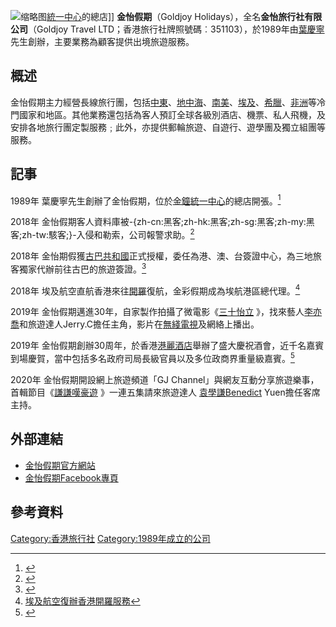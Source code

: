 {{Infobox company
| name = 金怡假期
| name_en = Goldjoy Holidays
| logo = GJ LOGO.jpg
| logo_size = 
| logo_caption = 
| foundation = 1989年
| founder = 葉慶寧
| location = 香港金鐘道95號統一中心一樓商場1002A-C室(金鐘地鐵站D出口)
| industry = 旅遊、旅行社
| products = 出境旅行團、入境接待、代訂機票和酒店、遊學團、自由行、郵輪旅遊
| homepage = [https://www.goldjoy.com/ 官方網站]
}}
[[File:Gj_Shop.jpg|缩略图]][[統一中心|統一中心]]的總店]]
'''金怡假期'''（Goldjoy Holidays），全名'''金怡旅行社有限公司'''（Goldjoy Travel LTD；香港旅行社牌照號碼︰351103），於1989年由[[葉慶寧|葉慶寧]]先生創辦，主要業務為顧客提供出境旅遊服務。

== 概述 ==
金怡假期主力經營長線旅行團，包括[[中東|中東]]、[[地中海|地中海]]、[[南美|南美]]、[[埃及|埃及]]、[[希臘|希臘]]、[[非洲|非洲]]等冷門國家和地區。其他業務還包括為客人預訂全球各級別酒店、機票、私人飛機，及安排各地旅行團定製服務﹔此外，亦提供郵輪旅遊、自遊行、遊學團及獨立組團等服務。

== 記事 ==
1989年 葉慶寧先生創辦了金怡假期，位於[[金鐘|金鐘]][[統一中心|統一中心]]的總店開張。<ref>{{Cite web |url=https://www.goldjoy.com/co-profile |title=存档副本 |access-date=2020-12-18 |archive-date=2021-01-28 |archive-url=https://web.archive.org/web/20210128135111/https://www.goldjoy.com/co-profile |dead-url=no }}</ref>

2018年 金怡假期客人資料庫被-{zh-cn:黑客;zh-hk:黑客;zh-sg:黑客;zh-my:黑客;zh-tw:駭客;}-入侵和勒索，公司報警求助。<ref>{{cite news |title=金怡假期亦遭黑客偷料勒索 |url=https://orientaldaily.on.cc/cnt/news/20180105/00176_020.html |work=東方日報. 2018-01-05 |accessdate=2020-11-02 |archive-date=2020-10-19 |archive-url=https://web.archive.org/web/20201019203200/https://orientaldaily.on.cc/cnt/news/20180105/00176_020.html |dead-url=no }}</ref>

2018年 金怡期假獲[[古巴共和國|古巴共和國]]正式授權，委任為港、澳、台簽證中心，為三地旅客獨家代辦前往古巴的旅遊簽證。<ref>{{Cite web |url=https://hk.on.cc/hk/bkn/cnt/lifestyle/20180126/bkn-20180126140046844-0126_00982_001.html |title=金怡假期香港獨家辦理古巴簽證 |access-date=2020-12-15 |archive-date=2020-08-06 |archive-url=https://web.archive.org/web/20200806021343/https://hk.on.cc/hk/bkn/cnt/lifestyle/20180126/bkn-20180126140046844-0126_00982_001.html |dead-url=no }}</ref>

2018年 埃及航空直航香港來往[[開羅|開羅]]復航，金彩假期成為埃航港區總代理。<ref>[https://eastweek.my-magazine.me/main/81737 埃及航空復辦香港開羅服務]</ref>

2019年 金怡假期邁進30年，自家製作拍攝了微電影《[https://www.youtube.com/watch?v=zxovfKPXyQQ 三十怡立] {{Wayback|url=https://www.youtube.com/watch?v=zxovfKPXyQQ |date=20201107062642 }}》，找來藝人[[李亦喬|李亦喬]]和旅遊達人Jerry.C擔任主角，影片在[[無綫電視|無綫電視]]及網絡上播出。

2019年 金怡假期創辦30周年，於香港[[港麗酒店|港麗酒店]]舉辦了盛大慶祝酒會，近千名嘉賓到場慶賀，當中包括多名政府司局長級官員以及多位政商界重量級嘉賓。<ref>{{Cite web |url=https://orientaldaily.on.cc/cnt/lifestyle/20191216/00294_003.html |title=金怡30周年酒會千人出席星光熠熠 |access-date=2021-03-03 |archive-date=2020-10-19 |archive-url=https://web.archive.org/web/20201019103928/https://orientaldaily.on.cc/cnt/lifestyle/20191216/00294_003.html |dead-url=no }}</ref>

2020年 金怡假期開設網上旅遊頻道「GJ Channel」與網友互動分享旅遊樂事，首輯節目《[https://www.youtube.com/watch?v=jBq9-JPGJc4&t=1s 謙謙嘆豪遊] {{Wayback|url=https://www.youtube.com/watch?v=jBq9-JPGJc4&t=1s |date=20201021082553 }}》一連五集請來旅遊達人 [[袁學謙|袁學謙]]Benedict Yuen擔任客席主持。

== 外部連結 ==
*[https://www.goldjoy.com/ 金怡假期官方網站] {{Wayback|url=https://www.goldjoy.com/ |date=20210514033903 }}
*[https://www.facebook.com/goldjoy 金怡假期Facebook專頁]

== 參考資料 ==

[[Category:香港旅行社|Category:香港旅行社]]
[[Category:1989年成立的公司|Category:1989年成立的公司]]